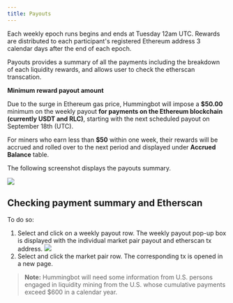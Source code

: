 ```yaml
---
title: Payouts
---
```


Each weekly epoch runs begins and ends at Tuesday 12am UTC. Rewards are distributed to each participant's registered Ethereum address 3 calendar days after the end of each epoch.

Payouts provides a summary of all the payments including the breakdown of each liquidity rewards, and allows user to check the etherscan transcation.

**Minimum reward payout amount**

Due to the surge in Ethereum gas price, Hummingbot will impose a **\$50.00** minimum on the weekly payout **for payments on the Ethereum blockchain (currently USDT and RLC)**, starting with the next scheduled payout on September 18th (UTC).

For miners who earn less than **\$50** within one week, their rewards will be accrued and rolled over to the next period and displayed under **Accrued Balance** table.

The following screenshot displays the payouts summary.

![](/img/payout-details.png)

## Checking payment summary and Etherscan

To do so:

1. Select and click on a weekly payout row. The weekly payout pop-up box is displayed with the individual market pair payout and etherscan tx address.
   ![](/img/payouts.png)
2. Select and click the market pair row. The corresponding tx is opened in a new page.

> **Note:** Hummingbot will need some information from U.S. persons engaged in liquidity mining from the U.S. whose cumulative payments exceed \$600 in a calendar year.
